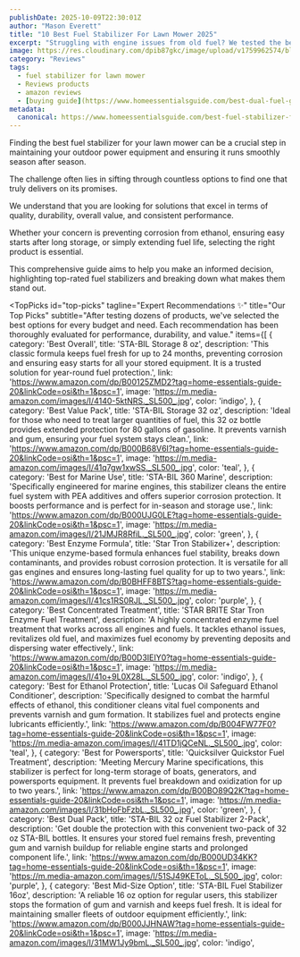 ```yaml
---
publishDate: 2025-10-09T22:30:01Z
author: "Mason Everett"
title: "10 Best Fuel Stabilizer For Lawn Mower 2025"
excerpt: "Struggling with engine issues from old fuel? We tested the best fuel stabilizer for lawn mower to ensure easy starts and protect your equipment all year round."
image: https://res.cloudinary.com/dpib87gkc/image/upload/v1759962574/blog_image_1759962574_mmncxs.webp
category: "Reviews"
tags:
  - fuel stabilizer for lawn mower
  - Reviews products
  - amazon reviews
  - [buying guide](https://www.homeessentialsguide.com/best-dual-fuel-generator)
metadata:
  canonical: https://www.homeessentialsguide.com/best-fuel-stabilizer-for-lawn-mower
---
```



<p>
  Finding the best fuel stabilizer for your lawn mower can be a crucial step in maintaining your outdoor power equipment and ensuring it runs smoothly season after season.
</p>
<p>
  The challenge often lies in sifting through countless options to find one that truly delivers on its promises.
</p>
<p>
  We understand that you are looking for solutions that excel in terms of quality, durability, overall value, and consistent performance.
</p>
<p>
  Whether your concern is preventing corrosion from ethanol, ensuring easy starts after long storage, or simply extending fuel life, selecting the right product is essential.
</p>
<p>
  This comprehensive guide aims to help you make an informed decision, highlighting top-rated fuel stabilizers and breaking down what makes them stand out.
</p>

<TopPicks
  id="top-picks"
  tagline="Expert Recommendations ✨"
  title="Our Top Picks"
  subtitle="After testing dozens of products, we've selected the best options for every budget and need. Each recommendation has been thoroughly evaluated for performance, durability, and value."
  items={[
    {
      category: 'Best Overall',
      title: 'STA-BIL Storage 8 oz',
      description: 'This classic formula keeps fuel fresh for up to 24 months, preventing corrosion and ensuring easy starts for all your stored equipment. It is a trusted solution for year-round fuel protection.',
      link: 'https://www.amazon.com/dp/B00125ZMD2?tag=home-essentials-guide-20&linkCode=osi&th=1&psc=1',
      image: 'https://m.media-amazon.com/images/I/4140-5ktNRS._SL500_.jpg',
      color: 'indigo',
    },
    {
      category: 'Best Value Pack',
      title: 'STA-BIL Storage 32 oz',
      description: 'Ideal for those who need to treat larger quantities of fuel, this 32 oz bottle provides extended protection for 80 gallons of gasoline. It prevents varnish and gum, ensuring your fuel system stays clean.',
      link: 'https://www.amazon.com/dp/B000B68V6I?tag=home-essentials-guide-20&linkCode=osi&th=1&psc=1',
      image: 'https://m.media-amazon.com/images/I/41q7gw1xwSS._SL500_.jpg',
      color: 'teal',
    },
    {
      category: 'Best for Marine Use',
      title: 'STA-BIL 360 Marine',
      description: 'Specifically engineered for marine engines, this stabilizer cleans the entire fuel system with PEA additives and offers superior corrosion protection. It boosts performance and is perfect for in-season and storage use.',
      link: 'https://www.amazon.com/dp/B000UJG0LE?tag=home-essentials-guide-20&linkCode=osi&th=1&psc=1',
      image: 'https://m.media-amazon.com/images/I/21JMJR8RfiL._SL500_.jpg',
      color: 'green',
    },
    {
      category: 'Best Enzyme Formula',
      title: 'Star Tron Stabilizer+',
      description: 'This unique enzyme-based formula enhances fuel stability, breaks down contaminants, and provides robust corrosion protection. It is versatile for all gas engines and ensures long-lasting fuel quality for up to two years.',
      link: 'https://www.amazon.com/dp/B0BHFF8BTS?tag=home-essentials-guide-20&linkCode=osi&th=1&psc=1',
      image: 'https://m.media-amazon.com/images/I/41cs1RS0RJL._SL500_.jpg',
      color: 'purple',
    },
    {
      category: 'Best Concentrated Treatment',
      title: 'STAR BRITE Star Tron Enzyme Fuel Treatment',
      description: 'A highly concentrated enzyme fuel treatment that works across all engines and fuels. It tackles ethanol issues, revitalizes old fuel, and maximizes fuel economy by preventing deposits and dispersing water effectively.',
      link: 'https://www.amazon.com/dp/B00D3IEIY0?tag=home-essentials-guide-20&linkCode=osi&th=1&psc=1',
      image: 'https://m.media-amazon.com/images/I/41o+9L0X28L._SL500_.jpg',
      color: 'indigo',
    },
    {
      category: 'Best for Ethanol Protection',
      title: 'Lucas Oil Safeguard Ethanol Conditioner',
      description: 'Specifically designed to combat the harmful effects of ethanol, this conditioner cleans vital fuel components and prevents varnish and gum formation. It stabilizes fuel and protects engine lubricants efficiently.',
      link: 'https://www.amazon.com/dp/B004FW77F0?tag=home-essentials-guide-20&linkCode=osi&th=1&psc=1',
      image: 'https://m.media-amazon.com/images/I/41TD1jQCeNL._SL500_.jpg',
      color: 'teal',
    },
    {
      category: 'Best for Powersports',
      title: 'Quicksilver Quickstor Fuel Treatment',
      description: 'Meeting Mercury Marine specifications, this stabilizer is perfect for long-term storage of boats, generators, and powersports equipment. It prevents fuel breakdown and oxidization for up to two years.',
      link: 'https://www.amazon.com/dp/B00BO89Q2K?tag=home-essentials-guide-20&linkCode=osi&th=1&psc=1',
      image: 'https://m.media-amazon.com/images/I/31bHoFbFzbL._SL500_.jpg',
      color: 'green',
    },
    {
      category: 'Best Dual Pack',
      title: 'STA-BIL 32 oz Fuel Stabilizer 2-Pack',
      description: 'Get double the protection with this convenient two-pack of 32 oz STA-BIL bottles. It ensures your stored fuel remains fresh, preventing gum and varnish buildup for reliable engine starts and prolonged component life.',
      link: 'https://www.amazon.com/dp/B000UD34KK?tag=home-essentials-guide-20&linkCode=osi&th=1&psc=1',
      image: 'https://m.media-amazon.com/images/I/51SJ49KEToL._SL500_.jpg',
      color: 'purple',
    },
    {
      category: 'Best Mid-Size Option',
      title: 'STA-BIL Fuel Stabilizer 16oz',
      description: 'A reliable 16 oz option for regular users, this stabilizer stops the formation of gum and varnish and keeps fuel fresh. It is ideal for maintaining smaller fleets of outdoor equipment efficiently.',
      link: 'https://www.amazon.com/dp/B000JJHNAW?tag=home-essentials-guide-20&linkCode=osi&th=1&psc=1',
      image: 'https://m.media-amazon.com/images/I/31MW1Jy9bmL._SL500_.jpg',
      color: 'indigo',
    